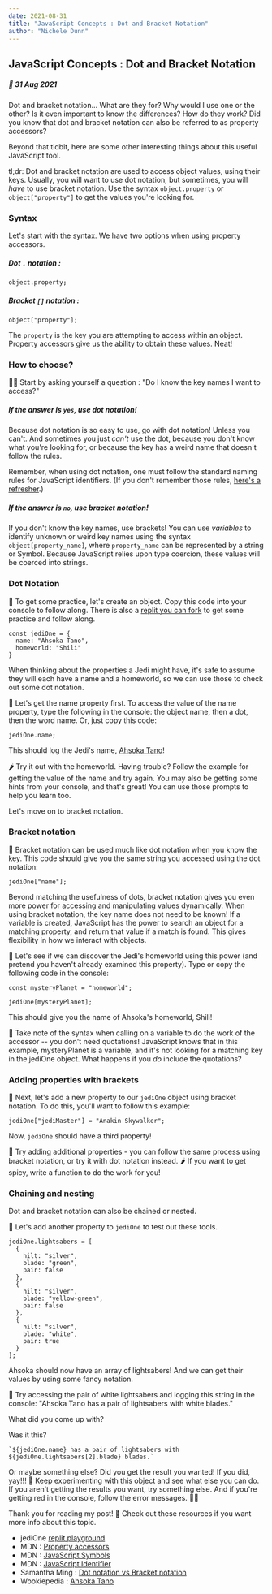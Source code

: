 ```yaml
---
date: 2021-08-31
title: "JavaScript Concepts : Dot and Bracket Notation"
author: "Nichele Dunn"
---
```

<section className="postStyles">

# JavaScript Concepts : Dot and Bracket Notation

##### 📆 31 Aug 2021

Dot and bracket notation... What are they for? Why would I use one or the other? Is it even important to know the differences? How do they work? Did you know that dot and bracket notation can also be referred to as property accessors? 

Beyond that tidbit, here are some other interesting things about this useful JavaScript tool.

<section className="tldr">tl;dr: Dot and bracket notation are used to access object values, using their keys. Usually, you will want to use dot notation, but sometimes, you will <i>have</i> to use bracket notation. Use the syntax <code>object.property</code> or <code>object["property"]</code> to get the values you're looking for.</section>

### Syntax

Let's start with the syntax. We have two options when using property accessors.

##### Dot `.` notation : 
```
object.property;
```

##### Bracket `[]` notation :
```
object["property"];
```

The `property` is the key you are attempting to access within an object. Property accessors give us the ability to obtain these values. Neat!

### How to choose?

🕵️‍♀️ Start by asking yourself a question : "Do I know the key names I want to access?"

##### If the answer is `yes`, use dot notation!
Because dot notation is so easy to use, go with dot notation! Unless you can't. And sometimes you just *can't* use the dot, because you don't know what you're looking for, or because the key has a weird name that doesn't follow the rules.

Remember, when using dot notation, one must follow the standard naming rules for JavaScript identifiers. (If you don't remember those rules, [here's a refresher](https://developer.mozilla.org/en-US/docs/Web/JavaScript/Reference/Operators/Property_accessors).)

##### If the answer is `no`, use bracket notation!
If you don't know the key names, use brackets! You can use *variables* to identify unknown or weird key names using the syntax `object[property_name]`, where `property_name` can be represented by a string or Symbol. Because JavaScript relies upon type coercion, these values will be coerced into strings.

### Dot Notation
🏁 To get some practice, let's create an object. Copy this code into your console to follow along. There is also a [replit you can fork](https://replit.com/@nichelicorn/jediOne#index.js) to get some practice and follow along.
```
const jediOne = {
  name: "Ahsoka Tano",
  homeworld: "Shili"
}
```

When thinking about the properties a Jedi might have, it's safe to assume they will each have a name and a homeworld, so we can use those to check out some dot notation.

🏁 Let's get the name property first. To access the value of the name property, type the following in the console: the object name, then a dot, then the word name. Or, just copy this code:

```
jediOne.name;
```

This should log the Jedi's name, [Ahsoka Tano](https://starwars.fandom.com/wiki/Ahsoka_Tano)!

🌶 Try it out with the homeworld. Having trouble? Follow the example for getting the value of the name and try again. You may also be getting some hints from your console, and that's great! You can use those prompts to help you learn too.

Let's move on to bracket notation.

### Bracket notation
🏁  Bracket notation can be used much like dot notation when you know the key. This code should give you the same string you accessed using the dot notation:
```
jediOne["name"];
```
Beyond matching the usefulness of dots, bracket notation gives you even more power for accessing and manipulating values dynamically. When using bracket notation, the key name does not need to be known! If a variable is created, JavaScript has the power to search an object for a matching property, and return that value if a match is found. This gives flexibility in how we interact with objects.

🏁 Let's see if we can discover the Jedi's homeworld using this power (and pretend you haven't already examined this property). Type or copy the following code in the console:
```
const mysteryPlanet = "homeworld";

jediOne[mysteryPlanet];
```
This should give you the name of Ahsoka's homeworld, Shili!

📌 Take note of the syntax when calling on a variable to do the work of the accessor -- you don't need quotations! JavaScript knows that in this example, mysteryPlanet is a variable, and it's not looking for a matching key in the jediOne object. What happens if you *do* include the quotations?

### Adding properties with brackets
🏁 Next, let's add a new property to our `jediOne` object using bracket notation. To do this, you'll want to follow this example:
```
jediOne["jediMaster"] = "Anakin Skywalker";
```
Now, `jediOne` should have a third property!

🏁 Try adding additional properties - you can follow the same process using bracket notation, or try it with dot notation instead. 🌶 If you want to get spicy, write a function to do the work for you!

### Chaining and nesting
Dot and bracket notation can also be chained or nested.

🏁 Let's add another property to `jediOne` to test out these tools.
```
jediOne.lightsabers = [
  {
    hilt: "silver",
    blade: "green",
    pair: false
  },
  {
    hilt: "silver",
    blade: "yellow-green",
    pair: false
  },
  {
    hilt: "silver",
    blade: "white",
    pair: true
  }
];
```
Ahsoka should now have an array of lightsabers! And we can get their values by using some fancy notation.

🏁 Try accessing the pair of white lightsabers and logging this string in the console: "Ahsoka Tano has a pair of lightsabers with white blades."

What did you come up with?

Was it this? 

```
`${jediOne.name} has a pair of lightsabers with ${jediOne.lightsabers[2].blade} blades.`
```

Or maybe something else? Did you get the result you wanted! If you did, yay!!! 🎉 Keep experimenting with this object and see what else you can do. If you aren't getting the results you want, try something else. And if you're getting red in the console, follow the error messages. 🕵️‍♀️

<section className="postResources">
Thank you for reading my post! 💚 Check out these resources if you want more info about this topic.
  <div>
    <ul className="resourceList">
      <li>jediOne <a href="https://replit.com/@nichelicorn/jediOne#index.js">replit playground</a></li>
      <li>MDN : <a href="https://developer.mozilla.org/en-US/docs/Web/JavaScript/Reference/Operators/Property_accessors">Property accessors </a></li>
      <li>MDN : <a href="https://developer.mozilla.org/en-US/docs/Glossary/Symbol">JavaScript Symbols</a></li>
      <li>MDN : <a href="https://developer.mozilla.org/en-US/docs/Glossary/Identifier">JavaScript Identifier</a></li>
      <li>Samantha Ming : <a href="https://medium.com/dailyjs/dot-notation-vs-bracket-notation-eedea5fa8572">Dot notation vs Bracket notation</a></li>
      <li>Wookiepedia : <a href="https://starwars.fandom.com/wiki/Ahsoka_Tano">Ahsoka Tano</a></li>
    </ul>
  </div>
</section>

</section>
